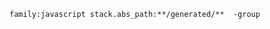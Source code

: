 ```discover {tabTitle:"Enhancement Rules"}
family:javascript stack.abs_path:**/generated/**  -group
```
